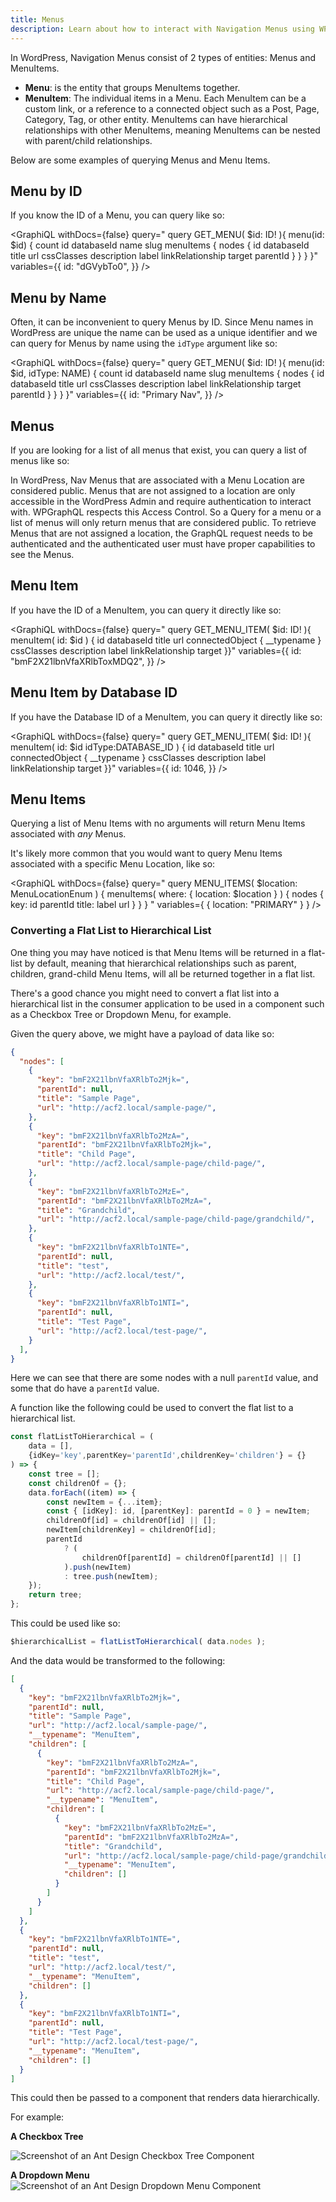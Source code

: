 ```yaml
---
title: Menus
description: Learn about how to interact with Navigation Menus using WPGraphQL
---
```



In WordPress, Navigation Menus consist of 2 types of entities: Menus and MenuItems.

- **Menu**: is the entity that groups MenuItems together.
- **MenuItem**: The individual items in a Menu. Each MenuItem can be a custom link, or a reference
to a connected object such as a Post, Page, Category, Tag, or other entity. MenuItems can have hierarchical
relationships with other MenuItems, meaning MenuItems can be nested with parent/child relationships.


Below are some examples of querying Menus and Menu Items.

## Menu by ID
If you know the ID of a Menu, you can query like so:

<GraphiQL
	withDocs={false}
	query="
  query GET_MENU( $id: ID! ){
      menu(id: $id) {
        count
        id
        databaseId
        name
        slug
        menuItems {
          nodes {
            id
            databaseId
            title
            url
            cssClasses
            description
            label
            linkRelationship
            target
            parentId
          }
        }
      }
  }"
	variables={{
		id: "dGVybTo0",
	}}
/>

## Menu by Name

Often, it can be inconvenient to query Menus by ID. Since Menu names in WordPress are unique the name
can be used as a unique identifier and we can query for Menus by name using the `idType` argument like so:

<GraphiQL
	withDocs={false}
	query="
  query GET_MENU( $id: ID! ){
      menu(id: $id, idType: NAME) {
        count
        id
        databaseId
        name
        slug
        menuItems {
          nodes {
            id
            databaseId
            title
            url
            cssClasses
            description
            label
            linkRelationship
            target
            parentId
          }
        }
      }
  }"
	variables={{
		id: "Primary Nav",
	}}
/>


## Menus

If you are looking for a list of all menus that exist, you can query a list of menus like so:

<GraphiQL
	query="
    {
      menus {
        nodes {
          id
          databaseId
          name
          menuItems {
            edges {
              node {
                id
                label
                parentId
              }
            }
          }
        }
      }
    }"
/>

<Note title="Privacy of Menus">
In WordPress, Nav Menus that are associated with a Menu Location are considered public. Menus that
are not assigned to a location are only accessible in the WordPress Admin and require authentication
to interact with. WPGraphQL respects this Access Control. So a Query for a menu or a list of menus
will only return menus that are considered public. To retrieve Menus that are not assigned a
location, the GraphQL request needs to be authenticated and the authenticated user must have proper
capabilities to see the Menus.
</Note>


## Menu Item

If you have the ID of a MenuItem, you can query it directly like so:

<GraphiQL
	withDocs={false}
	query="
     query GET_MENU_ITEM( $id: ID! ){
       menuItem( id: $id ) {
         id
         databaseId
         title
         url
         connectedObject {
            __typename
         }
         cssClasses
         description
         label
         linkRelationship
         target
       }}"
	variables={{
		id: "bmF2X21lbnVfaXRlbToxMDQ2",
	}}
/>

## Menu Item by Database ID

If you have the Database ID of a MenuItem, you can query it directly like so:

<GraphiQL
	withDocs={false}
	query="
     query GET_MENU_ITEM( $id: ID! ){
       menuItem( id: $id idType:DATABASE_ID ) {
         id
         databaseId
         title
         url
         connectedObject {
            __typename
         }
         cssClasses
         description
         label
         linkRelationship
         target
       }}"
	variables={{
		id: 1046,
	}}
/>

## Menu Items

Querying a list of Menu Items with no arguments will return Menu Items associated with _any_ Menus.

It's likely more common that you would want to query Menu Items associated with a specific Menu
Location, like so:

<GraphiQL
	withDocs={false}
	query="
	query MENU_ITEMS( $location: MenuLocationEnum ) {
      menuItems( where: { location: $location } ) {
        nodes {
         key: id
         parentId
         title: label
         url
        }
      }
    }
	"
	variables={
	    {
	        location: "PRIMARY"
	    }
	}
/>

### Converting a Flat List to Hierarchical List

One thing you may have noticed is that Menu Items will be returned in a flat-list by default,
meaning that hierarchical relationships such as parent, children, grand-child Menu Items, will all be
returned together in a flat list.

There's a good chance you might need to convert a flat list into a hierarchical list in the consumer
application to be used in a component such as a Checkbox Tree or Dropdown Menu, for example.

Given the query above, we might have a payload of data like so:

```json
{
  "nodes": [
    {
      "key": "bmF2X21lbnVfaXRlbTo2Mjk=",
      "parentId": null,
      "title": "Sample Page",
      "url": "http://acf2.local/sample-page/",
    },
    {
      "key": "bmF2X21lbnVfaXRlbTo2MzA=",
      "parentId": "bmF2X21lbnVfaXRlbTo2Mjk=",
      "title": "Child Page",
      "url": "http://acf2.local/sample-page/child-page/",
    },
    {
      "key": "bmF2X21lbnVfaXRlbTo2MzE=",
      "parentId": "bmF2X21lbnVfaXRlbTo2MzA=",
      "title": "Grandchild",
      "url": "http://acf2.local/sample-page/child-page/grandchild/",
    },
    {
      "key": "bmF2X21lbnVfaXRlbTo1NTE=",
      "parentId": null,
      "title": "test",
      "url": "http://acf2.local/test/",
    },
    {
      "key": "bmF2X21lbnVfaXRlbTo1NTI=",
      "parentId": null,
      "title": "Test Page",
      "url": "http://acf2.local/test-page/",
    }
  ],
}
```

Here we can see that there are some nodes with a null `parentId` value, and some that do have a
`parentId` value.

A function like the following could be used to convert the flat list to a hierarchical list.

```js
const flatListToHierarchical = (
    data = [],
    {idKey='key',parentKey='parentId',childrenKey='children'} = {}
) => {
    const tree = [];
    const childrenOf = {};
    data.forEach((item) => {
        const newItem = {...item};
        const { [idKey]: id, [parentKey]: parentId = 0 } = newItem;
        childrenOf[id] = childrenOf[id] || [];
        newItem[childrenKey] = childrenOf[id];
        parentId
            ? (
                childrenOf[parentId] = childrenOf[parentId] || []
            ).push(newItem)
            : tree.push(newItem);
    });
    return tree;
};
```

This could be used like so:

```js
$hierarchicalList = flatListToHierarchical( data.nodes );
```

And the data would be transformed to the following:

```json
[
  {
    "key": "bmF2X21lbnVfaXRlbTo2Mjk=",
    "parentId": null,
    "title": "Sample Page",
    "url": "http://acf2.local/sample-page/",
    "__typename": "MenuItem",
    "children": [
      {
        "key": "bmF2X21lbnVfaXRlbTo2MzA=",
        "parentId": "bmF2X21lbnVfaXRlbTo2Mjk=",
        "title": "Child Page",
        "url": "http://acf2.local/sample-page/child-page/",
        "__typename": "MenuItem",
        "children": [
          {
            "key": "bmF2X21lbnVfaXRlbTo2MzE=",
            "parentId": "bmF2X21lbnVfaXRlbTo2MzA=",
            "title": "Grandchild",
            "url": "http://acf2.local/sample-page/child-page/grandchild/",
            "__typename": "MenuItem",
            "children": []
          }
        ]
      }
    ]
  },
  {
    "key": "bmF2X21lbnVfaXRlbTo1NTE=",
    "parentId": null,
    "title": "test",
    "url": "http://acf2.local/test/",
    "__typename": "MenuItem",
    "children": []
  },
  {
    "key": "bmF2X21lbnVfaXRlbTo1NTI=",
    "parentId": null,
    "title": "Test Page",
    "url": "http://acf2.local/test-page/",
    "__typename": "MenuItem",
    "children": []
  }
]
```

This could then be passed to a component that renders data hierarchically.

For example:

**A Checkbox Tree**

![Screenshot of an Ant Design Checkbox Tree Component](../images/ant-design-checkbox-tree.png)

**A Dropdown Menu**
![Screenshot of an Ant Design Dropdown Menu Component](../images/ant-design-dropdown-menu.png)

